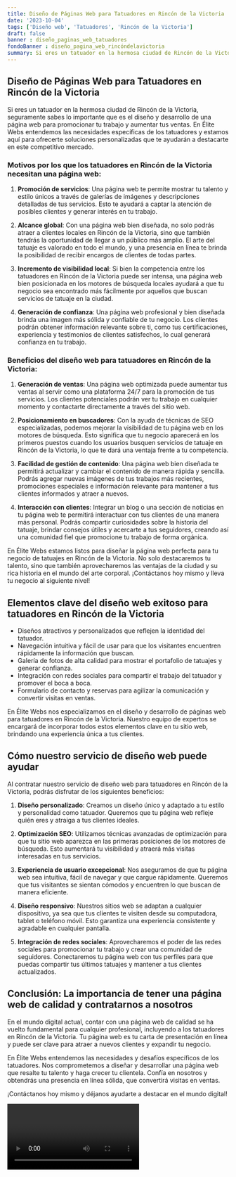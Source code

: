 ```yaml
---
title: Diseño de Páginas Web para Tatuadores en Rincón de la Victoria
date: '2023-10-04'
tags: ['Diseño web', 'Tatuadores', 'Rincón de la Victoria']
draft: false
banner : diseño_paginas_web_tatuadores
fondoBanner : diseño_pagina_web_rincóndelavictoria
summary: Si eres un tatuador en la hermosa ciudad de Rincón de la Victoria, seguramente sabes lo importante que es el diseño y desarrollo de una página web para promocionar tu trabajo y aumentar tus ventas. En Élite Webs entendemos las necesidades específicas de los tatuadores y estamos aquí para ofrecerte soluciones personalizadas que te ayudarán a destacarte en este competitivo mercado.
---
```


## Diseño de Páginas Web para Tatuadores en Rincón de la Victoria

Si eres un tatuador en la hermosa ciudad de Rincón de la Victoria, seguramente sabes lo importante que es el diseño y desarrollo de una página web para promocionar tu trabajo y aumentar tus ventas. En Élite Webs entendemos las necesidades específicas de los tatuadores y estamos aquí para ofrecerte soluciones personalizadas que te ayudarán a destacarte en este competitivo mercado.

### Motivos por los que los tatuadores en Rincón de la Victoria necesitan una página web:

1. **Promoción de servicios**: Una página web te permite mostrar tu talento y estilo únicos a través de galerías de imágenes y descripciones detalladas de tus servicios. Esto te ayudará a captar la atención de posibles clientes y generar interés en tu trabajo.

2. **Alcance global**: Con una página web bien diseñada, no solo podrás atraer a clientes locales en Rincón de la Victoria, sino que también tendrás la oportunidad de llegar a un público más amplio. El arte del tatuaje es valorado en todo el mundo, y una presencia en línea te brinda la posibilidad de recibir encargos de clientes de todas partes.

3. **Incremento de visibilidad local**: Si bien la competencia entre los tatuadores en Rincón de la Victoria puede ser intensa, una página web bien posicionada en los motores de búsqueda locales ayudará a que tu negocio sea encontrado más fácilmente por aquellos que buscan servicios de tatuaje en la ciudad.

4. **Generación de confianza**: Una página web profesional y bien diseñada brinda una imagen más sólida y confiable de tu negocio. Los clientes podrán obtener información relevante sobre ti, como tus certificaciones, experiencia y testimonios de clientes satisfechos, lo cual generará confianza en tu trabajo.

### Beneficios del diseño web para tatuadores en Rincón de la Victoria:

1. **Generación de ventas**: Una página web optimizada puede aumentar tus ventas al servir como una plataforma 24/7 para la promoción de tus servicios. Los clientes potenciales podrán ver tu trabajo en cualquier momento y contactarte directamente a través del sitio web.

2. **Posicionamiento en buscadores**: Con la ayuda de técnicas de SEO especializadas, podemos mejorar la visibilidad de tu página web en los motores de búsqueda. Esto significa que tu negocio aparecerá en los primeros puestos cuando los usuarios busquen servicios de tatuaje en Rincón de la Victoria, lo que te dará una ventaja frente a tu competencia.

3. **Facilidad de gestión de contenido**: Una página web bien diseñada te permitirá actualizar y cambiar el contenido de manera rápida y sencilla. Podrás agregar nuevas imágenes de tus trabajos más recientes, promociones especiales e información relevante para mantener a tus clientes informados y atraer a nuevos.

4. **Interacción con clientes**: Integrar un blog o una sección de noticias en tu página web te permitirá interactuar con tus clientes de una manera más personal. Podrás compartir curiosidades sobre la historia del tatuaje, brindar consejos útiles y acercarte a tus seguidores, creando así una comunidad fiel que promocione tu trabajo de forma orgánica.

En Élite Webs estamos listos para diseñar la página web perfecta para tu negocio de tatuajes en Rincón de la Victoria. No solo destacaremos tu talento, sino que también aprovecharemos las ventajas de la ciudad y su rica historia en el mundo del arte corporal. ¡Contáctanos hoy mismo y lleva tu negocio al siguiente nivel!

<GifSeo />

<Cta />

## Elementos clave del diseño web exitoso para tatuadores en Rincón de la Victoria
- Diseños atractivos y personalizados que reflejen la identidad del tatuador.
- Navegación intuitiva y fácil de usar para que los visitantes encuentren rápidamente la información que buscan.
- Galería de fotos de alta calidad para mostrar el portafolio de tatuajes y generar confianza.
- Integración con redes sociales para compartir el trabajo del tatuador y promover el boca a boca.
- Formulario de contacto y reservas para agilizar la comunicación y convertir visitas en ventas.

En Élite Webs nos especializamos en el diseño y desarrollo de páginas web para tatuadores en Rincón de la Victoria. Nuestro equipo de expertos se encargará de incorporar todos estos elementos clave en tu sitio web, brindando una experiencia única a tus clientes.

## Cómo nuestro servicio de diseño web puede ayudar
Al contratar nuestro servicio de diseño web para tatuadores en Rincón de la Victoria, podrás disfrutar de los siguientes beneficios:

1. **Diseño personalizado**: Creamos un diseño único y adaptado a tu estilo y personalidad como tatuador. Queremos que tu página web refleje quién eres y atraiga a tus clientes ideales.

2. **Optimización SEO**: Utilizamos técnicas avanzadas de optimización para que tu sitio web aparezca en las primeras posiciones de los motores de búsqueda. Esto aumentará tu visibilidad y atraerá más visitas interesadas en tus servicios.

3. **Experiencia de usuario excepcional**: Nos aseguramos de que tu página web sea intuitiva, fácil de navegar y que cargue rápidamente. Queremos que tus visitantes se sientan cómodos y encuentren lo que buscan de manera eficiente.

4. **Diseño responsivo**: Nuestros sitios web se adaptan a cualquier dispositivo, ya sea que tus clientes te visiten desde su computadora, tablet o teléfono móvil. Esto garantiza una experiencia consistente y agradable en cualquier pantalla.

5. **Integración de redes sociales**: Aprovecharemos el poder de las redes sociales para promocionar tu trabajo y crear una comunidad de seguidores. Conectaremos tu página web con tus perfiles para que puedas compartir tus últimos tatuajes y mantener a tus clientes actualizados.

## Conclusión: La importancia de tener una página web de calidad y contratarnos a nosotros

En el mundo digital actual, contar con una página web de calidad se ha vuelto fundamental para cualquier profesional, incluyendo a los tatuadores en Rincón de la Victoria. Tu página web es tu carta de presentación en línea y puede ser clave para atraer a nuevos clientes y expandir tu negocio.

En Élite Webs entendemos las necesidades y desafíos específicos de los tatuadores. Nos comprometemos a diseñar y desarrollar una página web que resalte tu talento y haga crecer tu clientela. Confía en nosotros y obtendrás una presencia en línea sólida, que convertirá visitas en ventas.

¡Contáctanos hoy mismo y déjanos ayudarte a destacar en el mundo digital!

<Video />

<CtaBot job='Tatuadores' city='Rincón de la Victoria'/>

<Gmaps query='Rincón de la Victoria+españa+maps' />